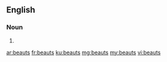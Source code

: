 ==English==

===Noun===
{{head|en}}

# {{plural of|beaut}}

[[ar:beauts]]
[[fr:beauts]]
[[ku:beauts]]
[[mg:beauts]]
[[my:beauts]]
[[vi:beauts]]